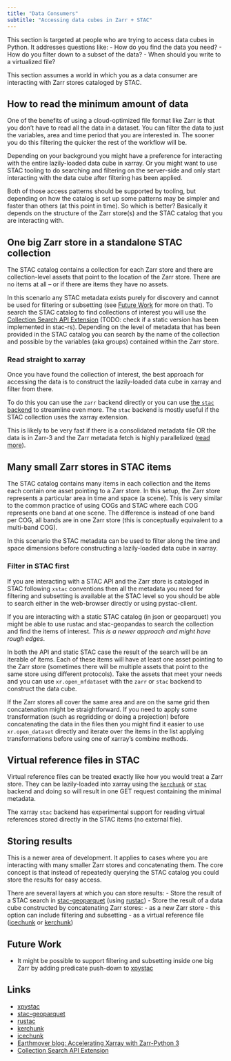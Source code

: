 ```yaml
---
title: "Data Consumers"
subtitle: "Accessing data cubes in Zarr + STAC"
---
```


This section is targeted at people who are trying to access data cubes in Python. It addresses questions like:
 - How do you find the data you need?
 - How do you filter down to a subset of the data?
 - When should you write to a virtualized file?

This section assumes a world in which you as a data consumer are interacting with Zarr stores cataloged by STAC.

## How to read the minimum amount of data

One of the benefits of using a cloud-optimized file format like Zarr is that you don't have to read all the data in a dataset. You can filter the data to just the variables, area and time period that you are interested in. The sooner you do this filtering the quicker the rest of the workflow will be.

Depending on your background you might have a preference for interacting with the entire lazily-loaded data cube in xarray. Or you might want to use STAC tooling to do searching and filtering on the server-side and only start interacting with the data cube after filtering has been applied. 

Both of those access patterns should be supported by tooling, but depending on how the catalog is set up some patterns may be simpler and faster than others (at this point in time). So which is better? Basically it depends on the structure of the Zarr store(s) and the STAC catalog that you are interacting with.

## One big Zarr store in a standalone STAC collection

The STAC catalog contains a collection for each Zarr store and there are collection-level assets that point to the location of the Zarr store. There are no items at all -- or if there are items they have no assets.

In this scenario any STAC metadata exists purely for discovery and cannot be used for filtering or  subsetting (see [Future Work](#future-work) for more on that). To search the STAC catalog to find collections of interest you will use the [Collection Search API Extension][7] (TODO: check if a static version has been implemented in stac-rs). Depending on the level of metadata that has been provided in the STAC catalog you can search by the name of the collection and possible by the variables (aka groups) contained within the Zarr store.

### Read straight to xarray

Once you have found the collection of interest, the best approach for accessing the data is to construct the lazily-loaded data cube in xarray and filter from there.

To do this you can use the `zarr` backend directly or you can use [the `stac` backend][1] to streamline even more. The `stac` backend is mostly useful if the STAC collection uses the xarray extension.

This is likely to be very fast if there is a consolidated metadata file OR the data is in Zarr-3 and the Zarr metadata fetch is highly parallelized ([read more][4]).


## Many small Zarr stores in STAC items

The STAC catalog contains many items in each collection and the items each contain one asset pointing to a Zarr store. In this setup, the Zarr store represents a particular area in time and space (a scene). This is very similar to the common practice of using COGs and STAC where each COG represents one band at one scene. The difference is instead of one band per COG, all bands are in one Zarr store (this is conceptually equivalent to a multi-band COG).

In this scenario the STAC metadata can be used to filter along the time and space dimensions before constructing a lazily-loaded data cube in xarray.

### Filter in STAC first

If you are interacting with a STAC API and the Zarr store is cataloged in STAC following `xstac` conventions then all the metadata you need for filtering and subsetting is available at the STAC level so you should be able to search either in the web-browser directly or using pystac-client.

If you are interacting with a static STAC catalog (in json or geoparquet) you might be able to use rustac and stac-geopandas to search the collection and find the items of interest. _This is a newer approach and might have rough edges_.

In both the API and static STAC case the result of the search will be an iterable of items. Each of these items will have at least one asset pointing to the Zarr store (sometimes there will be multiple assets that point to the same store using different protocols). Take the assets that meet your needs and you can use `xr.open_mfdataset` with the `zarr` or `stac` backend to construct the data cube.

If the Zarr stores all cover the same area and are on the same grid then concatenation might be straightforward. If you need to apply some transformation (such as regridding or doing a projection) before concatenating the data in the files then you might find it easier to use  `xr.open_dataset` directly and iterate over the items in the list applying transformations before using one of xarray's combine methods.


## Virtual reference files in STAC

Virtual reference files can be treated exactly like how you would treat a Zarr store. They can be lazily-loaded into xarray using the [`kerchunk`][5] or [`stac`][1] backend and doing so will result in one GET request containing the minimal metadata.

The xarray `stac` backend has experimental support for reading virtual references stored directly in the STAC items (no external file).


## Storing results

This is a newer area of development. It applies to cases where you are interacting with many smaller Zarr stores and concatenating them. The core concept is that instead of repeatedly querying the STAC catalog you could store the results for easy access.

There are several layers at which you can store results:
  - Store the result of a STAC search in [stac-geoparquet][2]  (using [rustac][3])
  - Store the result of a data cube constructed by concatenating Zarr stores: 
    - as a new Zarr store - this option can include filtering and subsetting
    - as a virtual reference file ([icechunk][6] or [kerchunk][5])

## Future Work

- It might be possible to support filtering and subsetting inside one big Zarr by adding predicate push-down to [xpystac][1]

## Links

- [xpystac][1]
- [stac-geoparquet][2]
- [rustac][3]
- [kerchunk][5]
- [icechunk][6]
- [Earthmover blog: Accelerating Xarray with Zarr-Python 3][4]
- [Collection Search API Extension][7]

[1]: https://github.com/stac-utils/xpystac
[2]: https://github.com/stac-utils/stac-geoparquet
[3]: https://github.com/stac-utils/rustac-py
[4]: https://earthmover.io/blog/xarray-open-zarr-improvements
[5]: https://github.com/fsspec/kerchunk
[6]: https://icechunk.io/en/latest/
[7]: https://github.com/stac-api-extensions/collection-search
